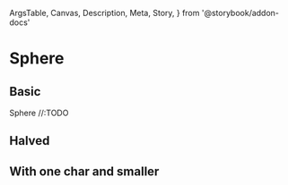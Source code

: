   ArgsTable,
  Canvas,
  Description,
  Meta,
  Story,
} from '@storybook/addon-docs'

<Meta title="Components/Sphere" component={Sphere} />

# Sphere

## Basic

<Description>Sphere //:TODO</Description>

<Canvas>
  <Story name="basic">
    <Sphere />
  </Story>
</Canvas>

## Halved

<Canvas>
  <Story name="halved">
    <Sphere bgColors={['#333', '#666']} />
  </Story>
</Canvas>

## With one char and smaller

<Canvas>
  <Story name="with-char">
    <Sphere
      text="★"
      bgColors={['#000']}
      textColor="#fff"
      size={20}
      textSize={10}
    />
  </Story>
</Canvas>

<ArgsTable of={Sphere} />
